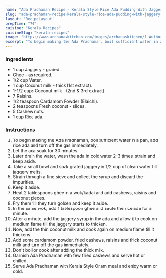 ---
name: "Ada Pradhaman Recipe - Kerala Style Rice Ada Pudding With Jaggery & Coconut Milk"
slug: "ada-pradhaman-recipe-kerala-style-rice-ada-pudding-with-jaggery-coconut-milk"
layout: 'RecipeLayout'
prepTime: "70"
cuisine: "Kerala Recipes"
cuisineSlug: "kerala-recipes"
image: "https://www.archanaskitchen.com/images/archanaskitchen/1-Author/Shaheen_Ali/ADA_PRADHAMAN_Kerala_Style_Rice_Flake_Pudding_With_Jaggery__Coconut_Milk.jpg"
excerpt: "To begin making the Ada Pradhaman, boil sufficient water in a pan, add rice ada and turn off the gas immediately"
---

### Ingredients

- 1 cup Jaggery - grated.
- Ghee - as required.
- 1/2 cup Water.
- 1 cup Coconut milk - thick (1st extract).
- 1-1/2 cups Coconut milk - (2nd & 3rd extract).
- 7 Raisins.
- 1/2 teaspoon Cardamom Powder (Elaichi).
- 2 teaspoons Fresh coconut - slices.
- 5 Cashew nuts.
- 1 cup Rice ada.

### Instructions

1. To begin making the Ada Pradhaman, boil sufficient water in a pan, add rice ada and turn off the gas immediately.
1. Let the ada soak for 30 minutes.
1. Later drain the water, wash the ada in cold water 2-3 times, strain and keep aside.
1. Take a small bowl and soak grated jaggery in 1/2 cup of clean water till jaggery melts.
1. Strain through a fine sieve and collect the syrup and discard the impurities.
1. Keep it aside.
1. Heat 2 tablespoons ghee in a wok/kadai and add cashews, raisins and coconut pieces.
1. Fry them till they turn golden and keep it aside.
1. In the same wok, add 1 tablespoon ghee and saute the rice ada for a minute.
1. After a minute, add the jaggery syrup in the ada and allow it to cook on medium flame till the jaggery starts to thicken.
1. Now, add the thin coconut milk and cook again on medium flame till it thickens.
1. Add some cardamom powder, fried cashews, raisins and thick coconut milk and turn off the gas immediately.
1. Don't boil or cook after adding the thick milk.
1. Garnish Ada Pradhaman with few fried cashews and serve hot or chilled.
1. Serve Ada Pradhaman with Kerala Style Onam meal and enjoy warm or cold.

